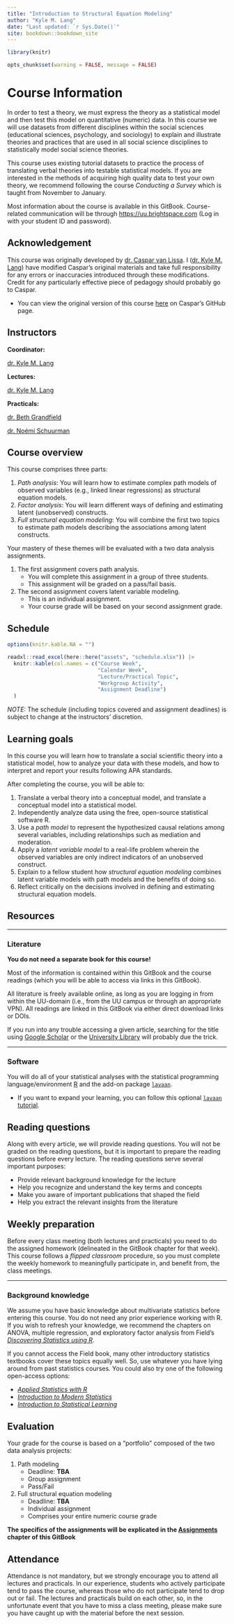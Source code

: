 --- 
title: "Introduction to Structural Equation Modeling"
author: "Kyle M. Lang"
date: "Last updated: `r Sys.Date()`"
site: bookdown::bookdown_site
---

\newcommand{\va}{\\[12pt]}
\newcommand{\vb}{\\[6pt]}
\newcommand{\vc}{\\[3pt]}
\newcommand{\vx}[1]{\\[#1pt]}

```{r global_options, include = FALSE}
library(knitr)

opts_chunk$set(warning = FALSE, message = FALSE)
```

# Course Information {-}

In order to test a theory, we must express the theory as a statistical model and then test this model on quantitative
(numeric) data. In this course we will use datasets from different disciplines within the social sciences (educational
sciences, psychology, and sociology) to explain and illustrate theories and practices that are used in all social
science disciplines to statistically model social science theories.

This course uses existing tutorial datasets to practice the process of translating verbal theories into testable
statistical models. If you are interested in the methods of acquiring high quality data to test your own theory, we
recommend following the course *Conducting a Survey* which is taught from November to January.

Most information about the course is available in this GitBook. Course-related communication will be through
<https://uu.brightspace.com> (Log in with your student ID and password).

<!--------------------------------------------------------------------------------------------------------------------->

## Acknowledgement {-}

This course was originally developed by [dr. Caspar van Lissa](https://www.tilburguniversity.edu/staff/c-j-vanlissa). I
([dr. Kyle M. Lang](https://www.kylemlang.com)) have modified Caspar's original materials and take full responsibility
for any errors or inaccuracies introduced through these modifications. Credit for any particularly effective piece of
pedagogy should probably go to Caspar.

- You can view the original version of this course [here](https://github.com/cjvanlissa/TCSM) on Caspar's GitHub page.

<!--------------------------------------------------------------------------------------------------------------------->

## Instructors {-}

**Coordinator:**

[dr. Kyle M. Lang](https://www.kylemlang.com)

**Lectures:**

[dr. Kyle M. Lang](https://www.kylemlang.com)

**Practicals:**

[dr. Beth Grandfield](https://www.uu.nl/staff/EMGrandfield)

[dr. Noémi Schuurman](https://www.nkschuurman.com/)

<!--------------------------------------------------------------------------------------------------------------------->

## Course overview {-}

This course comprises three parts:

1. *Path analysis*: You will learn how to estimate complex path models of observed variables (e.g., linked linear
   regressions) as structural equation models.
1. *Factor analysis*: You will learn different ways of defining and estimating latent (unobserved) constructs.
1. *Full structural equation modeling*: You will combine the first two topics to estimate path models describing the
   associations among latent constructs.

Your mastery of these themes will be evaluated with a two data analysis assignments. 

1. The first assignment covers path analysis.
   - You will complete this assignment in a group of three students.
   - This assignment will be graded on a pass/fail basis. 
1. The second assignment covers latent variable modeling.
   - This is an individual assignment.
   - Your course grade will be based on your second assignment grade.

<!--------------------------------------------------------------------------------------------------------------------->

## Schedule {-}

```{r print_schedule, echo = FALSE}
options(knitr.kable.NA = "")

readxl::read_excel(here::here("assets", "schedule.xlsx")) |>
  knitr::kable(col.names = c("Course Week",
                             "Calendar Week",
                             "Lecture/Practical Topic",
                             "Workgroup Activity",
                             "Assignment Deadline")
  )
```

*NOTE:* The schedule (including topics covered and assignment deadlines) is subject to change at the instructors'
discretion.

<!--------------------------------------------------------------------------------------------------------------------->

## Learning goals {-}

In this course you will learn how to translate a social scientific theory into a statistical model, how to analyze your
data with these models, and how to interpret and report your results following APA standards.

After completing the course, you will be able to:

1. Translate a verbal theory into a conceptual model, and translate a conceptual model into a statistical model.
1. Independently analyze data using the free, open-source statistical software R.
1. Use a *path model* to represent the hypothesized causal relations among several variables, including relationships
   such as mediation and moderation.
1. Apply a *latent variable model* to a real-life problem wherein the observed variables are only indirect indicators of
   an unobserved construct.
1. Explain to a fellow student how *structural equation modeling* combines latent variable models with path models and
   the benefits of doing so.
1. Reflect critically on the decisions involved in defining and estimating structural equation models.

<!--------------------------------------------------------------------------------------------------------------------->

## Resources {-}

---

### Literature {-}

**You do not need a separate book for this course!** 

Most of the information is contained within this GitBook and the course readings (which you will be able to access via
links in this GitBook). 

All literature is freely available online, as long as you are logging in from within the UU-domain (i.e., from the UU
campus or through an appropriate VPN). All readings are linked in this GitBook via either direct download links or DOIs. 

If you run into any trouble accessing a given article, searching for the title using [Google Scholar][gs] or the
[University Library][uu_lib] will probably due the trick.

---

### Software {-}

You will do all of your statistical analyses with the statistical programming language/environment [R][r] and the add-on
package [`lavaan`][lavaan].

- If you want to expand your learning, you can follow this optional [`lavaan`
tutorial](https://lavaan.ugent.be/tutorial/). 

<!--------------------------------------------------------------------------------------------------------------------->

## Reading questions {-}

Along with every article, we will provide reading questions. You will not be graded on the reading questions, but it is
important to prepare the reading questions before every lecture. The reading questions serve several important purposes:

-	Provide relevant background knowledge for the lecture
-	Help you recognize and understand the key terms and concepts
-	Make you aware of important publications that shaped the field
- Help you extract the relevant insights from the literature

<!--------------------------------------------------------------------------------------------------------------------->

## Weekly preparation {-}

Before every class meeting (both lectures and practicals) you need to do the assigned homework (delineated in the
GitBook chapter for that week). This course follows a *flipped classroom* procedure, so you must complete the weekly
homework to meaningfully participate in, and benefit from, the class meetings.

---

### Background knowledge {- #background}

We assume you have basic knowledge about multivariate statistics before entering this course. You do not need any prior
experience working with R. If you wish to refresh your knowledge, we recommend the chapters on ANOVA, multiple
regression, and exploratory factor analysis from Field’s [*Discovering Statistics using R*][field]. 

If you cannot access the Field book, many other introductory statistics textbooks cover these topics equally well. So,
use whatever you have lying around from past statistics courses. You could also try one of the following open-access
options:

- [*Applied Statistics with R*][stats_with_r]
- [*Introduction to Modern Statistics*][modern_stats]
- [*Introduction to Statistical Learning*][isl]

<!--------------------------------------------------------------------------------------------------------------------->

## Evaluation {-}

Your grade for the course is based on a “portfolio” composed of the two data analysis projects:

1. Path modeling 
    - Deadline: **TBA** <!-- **Wednesday 2025-10-02 at 23:59** -->
    - Group assignment
    - Pass/Fail

1. Full structural equation modeling 
    - Deadline: **TBA** <!-- **Sunday 2024-11-03 at 23:59** -->
    - Individual assignment
    - Comprises your entire numeric course grade

**The specifics of the assignments will be explicated in the [Assignments](assignments.html) chapter of this GitBook**

<!--------------------------------------------------------------------------------------------------------------------->

## Attendance {-}

Attendance is not mandatory, but we strongly encourage you to attend all lectures and practicals. In our experience,
students who actively participate tend to pass the course, whereas those who do not participate tend to drop out or
fail. The lectures and practicals build on each other, so, in the unfortunate event that you have to miss a class
meeting, please make sure you have caught up with the material before the next session.

<!--------------------------------------------------------------------------------------------------------------------->

[gs]: https://scholar.google.com/
[uu_lib]: https://www.uu.nl/en/university-library
[r]: https://www.r-project.org/
[lavaan]: https://www.lavaan.ugent.be/
[field]: https://www.discoveringstatistics.com/books/discovering-statistics-using-r/
[stats_with_r]: https://book.stat420.org/
[modern_stats]: https://openintro-ims.netlify.app/
[isl]: https://www.statlearning.com
